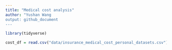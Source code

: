 ```yaml
---
title: "Medical cost analysis"
author: "Yushan Wang
output: github_document
---
```


```r
library(tidyverse)

```



```r
cost_df = read.csv("data/insurance_medical_cost_personal_datasets.csv")
```

